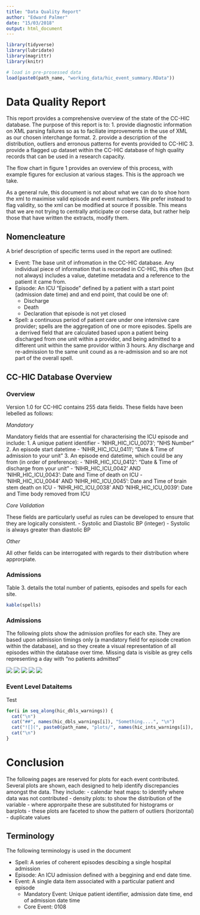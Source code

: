 ```yaml
---
title: "Data Quality Report"
author: "Edward Palmer"
date: "15/03/2018"
output: html_document
---
```


```r
library(tidyverse)
library(lubridate)
library(magrittr)
library(knitr)

# load in pre-prosessed data
load(paste0(path_name, "working_data/hic_event_summary.RData"))
```

# Data Quality Report

This report provides a comprehensive overview of the state of the CC-HIC database. The purpose of this report is to:
  1. provide diagnostic information on XML parsing failures so as to faciliate improvements in the use of XML as our chosen interchange format.
  2. provide a description of the distribution, outliers and erronous patterns for events provided to CC-HIC
  3. provide a flagged up dataset within the CC-HIC database of high quality records that can be used in a research capacity.
  
The flow chart in figure 1 provides an overview of this process, with example figures for exclusion at various stages. This is the approach we take.

As a general rule, this document is not about what we can do to shoe horn the xml to maximise valid episode and event numbers. We prefer instead to flag validity, so the xml can be modified at source if possible. This means that we are not trying to centrally anticipate or coerse data, but rather help those that have written the extracts, modify them.

## Nomencleature

A brief description of specific terms used in the report are outlined:

- Event: The base unit of infromation in the CC-HIC database. Any individual piece of information that is recorded in CC-HIC, this often (but not always) includes a value, datetime metadata and a reference to the patient it came from.
- Episode: An ICU "Episode" defined by a patient with a start point (admission date time) and and end point, that could be one of:
  - Discharge
  - Death
  - Declaration that episode is not yet closed
- Spell: a continuous period of patient care under one intensive care provider; spells are the aggregation of one or more episodes. Spells are a derrived field that are calculated based upon a patient being discharged from one unit within a providor, and being admitted to a different unit within the same providor within 3 hours. Any discharge and re-admission to the same unit cound as a re-admission and so are not part of the overall spell.

## CC-HIC Database Overview

### Overview

Version 1.0 for CC-HIC contains 255 data fields. These fields have been lebelled as follows:

*Mandatory*

Mandatory fields that are essential for characterising the ICU episode and include:
  1. A unique patient identifier - 'NIHR_HIC_ICU_0073'; "NHS Number"
  2. An episode start datetime - 'NIHR_HIC_ICU_0411'; "Date & Time of admission to your unit"
  3. An episode end datetime, which could be any from (in order of preference):
      - 'NIHR_HIC_ICU_0412': "Date & Time of discharge from your unit"
      - 'NIHR_HIC_ICU_0042' AND 'NIHR_HIC_ICU_0043': Date and Time of death on ICU
      - 'NIHR_HIC_ICU_0044' AND 'NIHR_HIC_ICU_0045': Date and Time of brain stem death on ICU
      - 'NIHR_HIC_ICU_0038' AND 'NIHR_HIC_ICU_0039': Date and Time body removed from ICU
      
*Core Validation*

These fields are particularly useful as rules can be developed to ensure that they are logically consistent.
  - Systolic and Diastolic BP (integer)
    - Systolic is always greater than diastolic BP

*Other*

All other fields can be interrogated with regards to their distribution where approrpiate.

### Admissions

Table 3. details the total number of patients, episodes and spells for each site.

```r
kable(spells)
```

### Admissions

The following plots show the admission profiles for each site. They are based upon admission timings only (a mandatory field for episode creation within the database), and so they create a visual representation of all episodes within the database over time. Missing data is visible as grey cells representing a day with "no patients admitted"

![](plots/GSTT_admissions.png)
![](plots/site_b.png)
![](plots/site_c.png)
![](plots/site_d.png)
![](plots/site_e.png)

### Event Level Dataitems

Test
```r

for(i in seq_along(hic_dbls_warnings)) {
  cat("\n")
  cat("##", names(hic_dbls_warnings[i]), "Something....", "\n")
  cat("![](", paste0(path_name, "plots/", names(hic_ints_warnings[i]), ".png"), ")")
  cat("\n")
}

```

# Conclusion

The following pages are reserved for plots for each event contributed. Several plots are shown, each designed to help identify discrepancies amongst the data. They include:
- calendar heat maps: to identify where data was not contributed
- density plots: to show the distribution of the variable
  - where approrpaite these are substituted for histograms or barplots
  - these plots are faceted to show the pattern of outliers (horizontal)
- duplicate values


## Terminology

The following terminology is used in the document

- Spell: A series of coherent episodes descibing a single hospital admission
- Episode: An ICU admission defined with a beggining and end date time.
- Event: A single data item associated with a particular patient and episode
  - Mandatory Event: Unique patient identifier, admission date time, end of admission date time
  - Core Event: 0108


